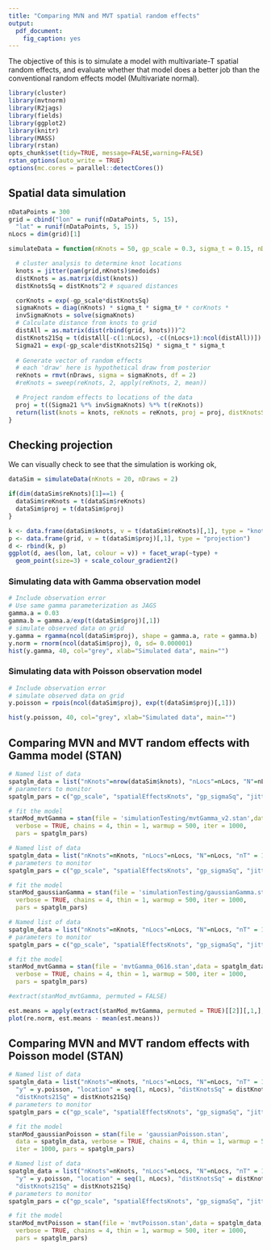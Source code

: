 ```yaml
---
title: "Comparing MVN and MVT spatial random effects"
output:
  pdf_document:
    fig_caption: yes
---
```


The objective of this is to simulate a model with multivariate-T spatial random effects, and evaluate whether that model does a better job than the conventional random effects model (Multivariate normal).

```r
library(cluster)
library(mvtnorm)
library(R2jags)
library(fields)
library(ggplot2)
library(knitr)
library(MASS)
library(rstan)
opts_chunk$set(tidy=TRUE, message=FALSE,warning=FALSE)
rstan_options(auto_write = TRUE)
options(mc.cores = parallel::detectCores())
```

## Spatial data simulation 

```r
nDataPoints = 300
grid = cbind("lon" = runif(nDataPoints, 5, 15), 
  "lat" = runif(nDataPoints, 5, 15))
nLocs = dim(grid)[1]

simulateData = function(nKnots = 50, gp_scale = 0.3, sigma_t = 0.15, nDraws = 1000) {

  # cluster analysis to determine knot locations
  knots = jitter(pam(grid,nKnots)$medoids)
  distKnots = as.matrix(dist(knots))
  distKnotsSq = distKnots^2 # squared distances

  corKnots = exp(-gp_scale*distKnotsSq)
  sigmaKnots = diag(nKnots) * sigma_t * sigma_t# * corKnots * 
  invSigmaKnots = solve(sigmaKnots)
  # Calculate distance from knots to grid
  distAll = as.matrix(dist(rbind(grid, knots)))^2
  distKnots21Sq = t(distAll[-c(1:nLocs), -c((nLocs+1):ncol(distAll))])
  Sigma21 = exp(-gp_scale*distKnots21Sq) * sigma_t * sigma_t
  
  # Generate vector of random effects
  # each 'draw' here is hypothetical draw from posterior
  reKnots = rmvt(nDraws, sigma = sigmaKnots, df = 2)
  #reKnots = sweep(reKnots, 2, apply(reKnots, 2, mean))

  # Project random effects to locations of the data
  proj = t((Sigma21 %*% invSigmaKnots) %*% t(reKnots))
  return(list(knots = knots, reKnots = reKnots, proj = proj, distKnotsSq = distKnotsSq, distKnots21Sq = distKnots21Sq))
}
```

## Checking projection

We can visually check to see that the simulation is working ok,  
```r
dataSim = simulateData(nKnots = 20, nDraws = 2)

if(dim(dataSim$reKnots)[1]==1) {
  dataSim$reKnots = t(dataSim$reKnots)
  dataSim$proj = t(dataSim$proj)
}

k <- data.frame(dataSim$knots, v = t(dataSim$reKnots)[,1], type = "knots")
p <- data.frame(grid, v = t(dataSim$proj)[,1], type = "projection")
d <- rbind(k, p)
ggplot(d, aes(lon, lat, colour = v)) + facet_wrap(~type) +
  geom_point(size=3) + scale_colour_gradient2()
```

### Simulating data with Gamma observation model

```r
# Include observation error
# Use same gamma parameterization as JAGS
gamma.a = 0.03
gamma.b = gamma.a/exp(t(dataSim$proj)[,1])
# simulate observed data on grid
y.gamma = rgamma(ncol(dataSim$proj), shape = gamma.a, rate = gamma.b)  
y.norm = rnorm(ncol(dataSim$proj), 0, sd= 0.000001)  
hist(y.gamma, 40, col="grey", xlab="Simulated data", main="")
```
  
### Simulating data with Poisson observation model

```r
# Include observation error
# simulate observed data on grid
y.poisson = rpois(ncol(dataSim$proj), exp(t(dataSim$proj)[,1]))  

hist(y.poisson, 40, col="grey", xlab="Simulated data", main="")
```
  
## Comparing MVN and MVT random effects with Gamma model (STAN)
  
```r
# Named list of data
spatglm_data = list("nKnots"=nrow(dataSim$knots), "nLocs"=nLocs, "N"=nLocs, "nT" = 1, "y" = y.gamma, "location" = seq(1, nLocs), "distKnotsSq" = dataSim$distKnotsSq, "distKnots21Sq" = dataSim$distKnots21Sq)
# parameters to monitor
spatglm_pars = c("gp_scale", "spatialEffectsKnots", "gp_sigmaSq", "jitter_sq", "scaledf", "dft", "gammaA")

# fit the model
stanMod_mvtGamma = stan(file = 'simulationTesting/mvtGamma_v2.stan',data = spatglm_data, 
  verbose = TRUE, chains = 4, thin = 1, warmup = 500, iter = 1000, 
  pars = spatglm_pars)

```


```r
# Named list of data
spatglm_data = list("nKnots"=nKnots, "nLocs"=nLocs, "N"=nLocs, "nT" = 1, "y" = y.gamma, "location" = seq(1, nLocs), "distKnotsSq" = distKnotsSq, "distKnots21Sq" = distKnots21Sq)
# parameters to monitor
spatglm_pars = c("gp_scale", "spatialEffectsKnots", "gp_sigmaSq", "jitter_sq")

# fit the model
stanMod_gaussianGamma = stan(file = 'simulationTesting/gaussianGamma.stan',data = spatglm_data, 
  verbose = TRUE, chains = 4, thin = 1, warmup = 500, iter = 1000, 
  pars = spatglm_pars)
```
  
```r
# Named list of data
spatglm_data = list("nKnots"=nKnots, "nLocs"=nLocs, "N"=nLocs, "nT" = 1, "y" = y.norm, "location" = seq(1, nLocs), "distKnotsSq" = distKnotsSq, "distKnots21Sq" = distKnots21Sq)
# parameters to monitor
spatglm_pars = c("gp_scale", "spatialEffectsKnots", "gp_sigmaSq", "jitter_sq", "scaledf")

# fit the model
stanMod_mvtGamma = stan(file = 'mvtGamma_0616.stan',data = spatglm_data, 
  verbose = TRUE, chains = 4, thin = 1, warmup = 500, iter = 1000, 
  pars = spatglm_pars)

#extract(stanMod_mvtGamma, permuted = FALSE)

est.means = apply(extract(stanMod_mvtGamma, permuted = TRUE)[[2]][,1,], 2, mean)
plot(re.norm, est.means - mean(est.means))
```

## Comparing MVN and MVT random effects with Poisson model (STAN)
  
```r
# Named list of data
spatglm_data = list("nKnots"=nKnots, "nLocs"=nLocs, "N"=nLocs, "nT" = 1, 
  "y" = y.poisson, "location" = seq(1, nLocs), "distKnotsSq" = distKnotsSq,
  "distKnots21Sq" = distKnots21Sq)
# parameters to monitor
spatglm_pars = c("gp_scale", "spatialEffectsKnots", "gp_sigmaSq", "jitter_sq")

# fit the model
stanMod_gaussianPoisson = stan(file = 'gaussianPoisson.stan',
  data = spatglm_data, verbose = TRUE, chains = 4, thin = 1, warmup = 500, 
  iter = 1000, pars = spatglm_pars)
```


```r
# Named list of data
spatglm_data = list("nKnots"=nKnots, "nLocs"=nLocs, "N"=nLocs, "nT" = 1, 
  "y" = y.poisson, "location" = seq(1, nLocs), "distKnotsSq" = distKnotsSq,
  "distKnots21Sq" = distKnots21Sq)
# parameters to monitor
spatglm_pars = c("gp_scale", "spatialEffectsKnots", "gp_sigmaSq", "jitter_sq")

# fit the model
stanMod_mvtPoisson = stan(file = 'mvtPoisson.stan',data = spatglm_data, 
  verbose = TRUE, chains = 4, thin = 1, warmup = 500, iter = 1000, 
  pars = spatglm_pars)
```
